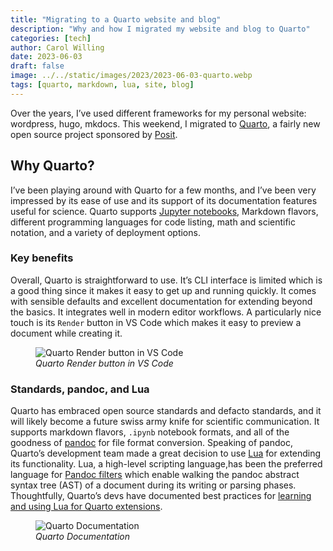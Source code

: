 ```yaml
---
title: "Migrating to a Quarto website and blog"
description: "Why and how I migrated my website and blog to Quarto"
categories: [tech]
author: Carol Willing
date: 2023-06-03
draft: false
image: ../../static/images/2023/2023-06-03-quarto.webp
tags: [quarto, markdown, lua, site, blog]
---
```


Over the years, I've used different frameworks for my personal website: wordpress, hugo, mkdocs. This weekend, I migrated to [Quarto](https://quarto.org), a fairly new open source project sponsored by [Posit](https://posit.co/).

## Why Quarto?

I've been playing around with Quarto for a few months, and I've been very impressed by its ease of use and its support of its documentation features useful for science. Quarto supports [Jupyter notebooks](https://jupyter.org), Markdown flavors, different programming languages for code listing, math and scientific notation, and a variety of deployment options.

### Key benefits

Overall, Quarto is straightforward to use. It's CLI interface is limited which is a good thing since it makes it easy to get up and running quickly. It comes with sensible defaults and excellent documentation for extending beyond the basics. It integrates well in modern editor workflows. A particularly nice touch is its `Render` button in VS Code which makes it easy to preview a document while creating it.

![*Quarto Render button in VS Code*](../../static/images/2023/2023-06-03-quarto.webp)

### Standards, pandoc, and Lua

Quarto has embraced open source standards and defacto standards, and it will likely become a future swiss army knife for scientific communication. It supports markdown flavors, `.ipynb` notebook formats, and all of the goodness of [pandoc](https://pandoc.org) for file format conversion. Speaking of pandoc, Quarto's development team made a great decision to use [Lua](https://www.lua.org) for extending its functionality. Lua, a high-level scripting language,has been the preferred language for [Pandoc filters](https://pandoc.org/lua-filters.html) which enable walking the pandoc abstract syntax tree (AST) of a document during its writing or parsing phases. Thoughtfully, Quarto's devs have documented best practices for [learning and using Lua for Quarto extensions](https://quarto.org/docs/extensions/lua.html).

![*Quarto Documentation*](../../static/images/2023/2023-06-03-quarto-doc.webp)
